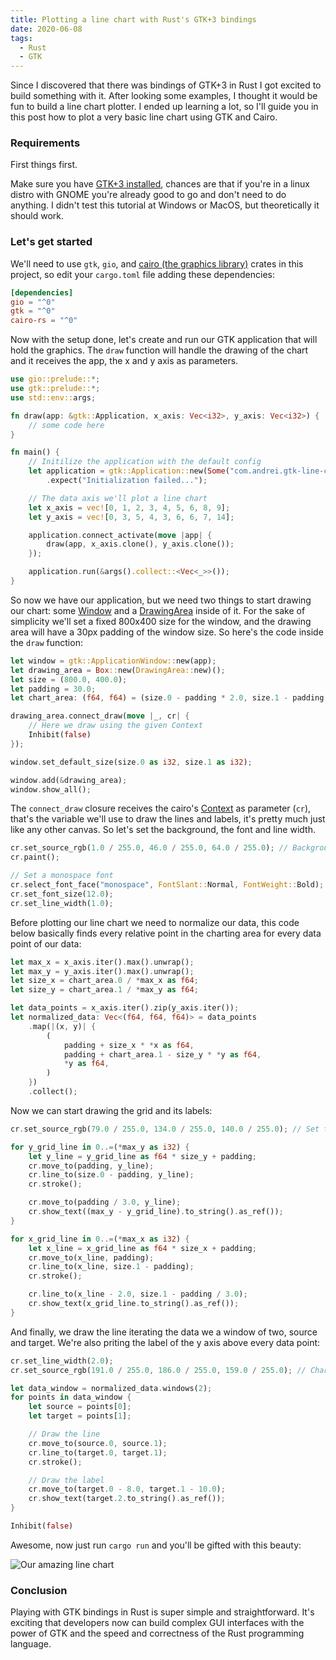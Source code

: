 ```yaml
---
title: Plotting a line chart with Rust's GTK+3 bindings
date: 2020-06-08
tags:
  - Rust
  - GTK
---
```


Since I discovered that there was bindings of GTK+3 in Rust I got excited to build something with it. After looking some examples, I thought it would be fun to build a line chart plotter. I ended up learning a lot, so I'll guide you in this post how to plot a very basic line chart using GTK and Cairo.

### Requirements

First things first.

Make sure you have [GTK+3 installed](https://www.gtk.org/docs/installations/), chances are that if you're in a linux distro with GNOME you're already good to go and don't need to do anything. I didn't test this tutorial at Windows or MacOS, but theoretically it should work.

### Let's get started

We'll need to use `gtk`, `gio`, and [cairo (the graphics library)](https://www.cairographics.org/documentation/) crates in this project, so edit your `cargo.toml` file adding these dependencies:

```toml
[dependencies]
gio = "^0"
gtk = "^0"
cairo-rs = "^0"
```

Now with the setup done, let's create and run our GTK application that will hold the graphics. The `draw` function will handle the drawing of the chart and it receives the app, the x and y axis as parameters.

```rust
use gio::prelude::*;
use gtk::prelude::*;
use std::env::args;

fn draw(app: &gtk::Application, x_axis: Vec<i32>, y_axis: Vec<i32>) {
    // some code here
}

fn main() {
    // Initilize the application with the default config
    let application = gtk::Application::new(Some("com.andrei.gtk-line-chart"), Default::default())
        .expect("Initialization failed...");

    // The data axis we'll plot a line chart
    let x_axis = vec![0, 1, 2, 3, 4, 5, 6, 8, 9];
    let y_axis = vec![0, 3, 5, 4, 3, 6, 6, 7, 14];

    application.connect_activate(move |app| {
        draw(app, x_axis.clone(), y_axis.clone());
    });

    application.run(&args().collect::<Vec<_>>());
}
```

So now we have our application, but we need two things to start drawing our chart: some [Window](https://gtk-rs.org/docs/gtk/struct.Window.html) and a [DrawingArea](https://gtk-rs.org/docs/gtk/struct.DrawingArea.html) inside of it. For the sake of simplicity we'll set a fixed 800x400 size for the window, and the drawing area will have a 30px padding of the window size. So here's the code inside the `draw` function:

```rust
let window = gtk::ApplicationWindow::new(app);
let drawing_area = Box::new(DrawingArea::new)();
let size = (800.0, 400.0);
let padding = 30.0;
let chart_area: (f64, f64) = (size.0 - padding * 2.0, size.1 - padding * 2.0);

drawing_area.connect_draw(move |_, cr| {
    // Here we draw using the given Context
    Inhibit(false)
});

window.set_default_size(size.0 as i32, size.1 as i32);

window.add(&drawing_area);
window.show_all();
```
The `connect_draw` closure receives the cairo's [Context](https://gtk-rs.org/docs/cairo/struct.Context.html) as parameter (`cr`), that's the variable we'll use to draw the lines and labels, it's pretty much just like any other canvas. So let's set the background, the font and line width.

```rust
cr.set_source_rgb(1.0 / 255.0, 46.0 / 255.0, 64.0 / 255.0); // Background color
cr.paint();

// Set a monospace font
cr.select_font_face("monospace", FontSlant::Normal, FontWeight::Bold);
cr.set_font_size(12.0);
cr.set_line_width(1.0);
```

Before plotting our line chart we need to normalize our data, this code below basically finds every relative point in the charting area for every data point of our data:

```rust
let max_x = x_axis.iter().max().unwrap();
let max_y = y_axis.iter().max().unwrap();
let size_x = chart_area.0 / *max_x as f64;
let size_y = chart_area.1 / *max_y as f64;

let data_points = x_axis.iter().zip(y_axis.iter());
let normalized_data: Vec<(f64, f64, f64)> = data_points
    .map(|(x, y)| {
        (
            padding + size_x * *x as f64,
            padding + chart_area.1 - size_y * *y as f64,
            *y as f64,
        )
    })
    .collect();
```

Now we can start drawing the grid and its labels:

```rust
cr.set_source_rgb(79.0 / 255.0, 134.0 / 255.0, 140.0 / 255.0); // Set the grid lines color

for y_grid_line in 0..=(*max_y as i32) {
    let y_line = y_grid_line as f64 * size_y + padding;
    cr.move_to(padding, y_line);
    cr.line_to(size.0 - padding, y_line);
    cr.stroke();

    cr.move_to(padding / 3.0, y_line);
    cr.show_text((max_y - y_grid_line).to_string().as_ref());
}

for x_grid_line in 0..=(*max_x as i32) {
    let x_line = x_grid_line as f64 * size_x + padding;
    cr.move_to(x_line, padding);
    cr.line_to(x_line, size.1 - padding);
    cr.stroke();

    cr.line_to(x_line - 2.0, size.1 - padding / 3.0);
    cr.show_text(x_grid_line.to_string().as_ref());
}
```

And finally, we draw the line iterating the data we a window of two, source and target. We're also priting the label of the y axis above every data point:

```rust
cr.set_line_width(2.0);
cr.set_source_rgb(191.0 / 255.0, 186.0 / 255.0, 159.0 / 255.0); // Chart line/label color

let data_window = normalized_data.windows(2);
for points in data_window {
    let source = points[0];
    let target = points[1];

    // Draw the line
    cr.move_to(source.0, source.1);
    cr.line_to(target.0, target.1);
    cr.stroke();

    // Draw the label
    cr.move_to(target.0 - 8.0, target.1 - 10.0);
    cr.show_text(target.2.to_string().as_ref());
}

Inhibit(false)
```

Awesome, now just run `cargo run` and you'll be gifted with this beauty:

![Our amazing line chart](/line_chart.png)

### Conclusion

Playing with GTK bindings in Rust is super simple and straightforward. It's exciting that developers now can build complex GUI interfaces with the power of GTK and the speed and correctness of the Rust programming language.
